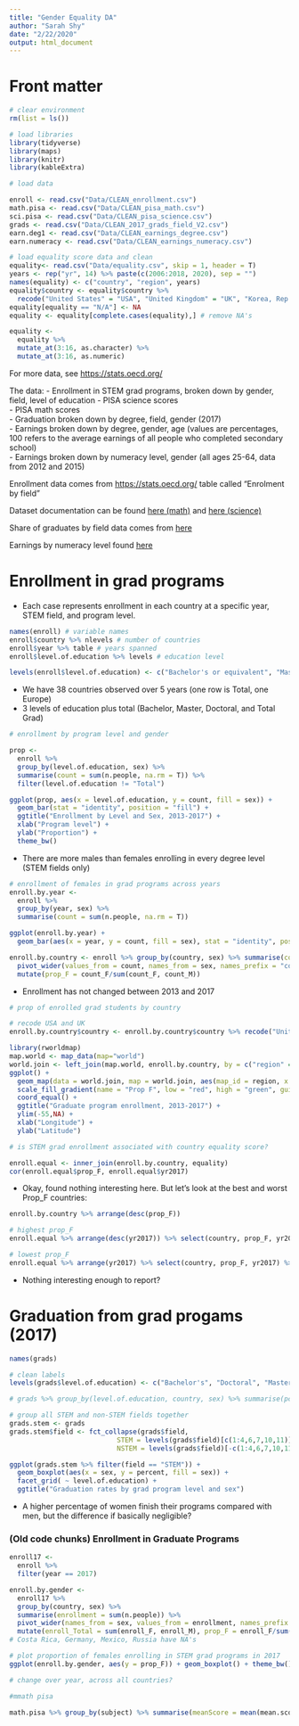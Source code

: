 ```yaml
---
title: "Gender Equality DA"
author: "Sarah Shy"
date: "2/22/2020"
output: html_document
---
```


# Front matter
```r
# clear environment
rm(list = ls())

# load libraries
library(tidyverse)
library(maps)
library(knitr)
library(kableExtra)
```

```r
# load data

enroll <- read.csv("Data/CLEAN_enrollment.csv")
math.pisa <- read.csv("Data/CLEAN_pisa_math.csv")
sci.pisa <- read.csv("Data/CLEAN_pisa_science.csv")
grads <- read.csv("Data/CLEAN_2017_grads_field_V2.csv")
earn.deg1 <- read.csv("Data/CLEAN_earnings_degree.csv")
earn.numeracy <- read.csv("Data/CLEAN_earnings_numeracy.csv")

# load equality score data and clean
equality<- read.csv("Data/equality.csv", skip = 1, header = T)
years <- rep("yr", 14) %>% paste(c(2006:2018, 2020), sep = "")
names(equality) <- c("country", "region", years)
equality$country <- equality$country %>%
  recode("United States" = "USA", "United Kingdom" = "UK", "Korea, Rep." = "Korea", "Russian Federation" = "Russia", "Slovakia" = "Slovak Republic")
equality[equality == "N/A"] <- NA
equality <- equality[complete.cases(equality),] # remove NA's

equality <-
  equality %>%
  mutate_at(3:16, as.character) %>%
  mutate_at(3:16, as.numeric)
```

For more data, see <https://stats.oecd.org/>

The data:
- Enrollment in STEM grad programs, broken down by gender, field, level of education
- PISA science scores  
- PISA math scores  
- Graduation broken down by degree, field, gender (2017)  
- Earnings broken down by degree, gender, age (values are percentages, 100 refers to the average earnings of all people who completed secondary school)  
- Earnings broken down by numeracy level, gender (all ages 25-64, data from 2012 and 2015)

Enrollment data comes from <https://stats.oecd.org/> table called "Enrolment by field"

Dataset documentation can be found [here (math)](https://data.oecd.org/pisa/mathematics-performance-pisa.htm)
and [here (science)](https://data.oecd.org/pisa/science-performance-pisa.htm#indicator-chart)

Share of graduates by field data comes from [here](https://stats.oecd.org/viewhtml.aspx?datasetcode=EAG_GRAD_ENTR_FIELD&lang=en#)

Earnings by numeracy level found [here](https://stats.oecd.org/viewhtml.aspx?datasetcode=EAG_EA_SKILLS&lang=en#)


# Enrollment in grad programs

- Each case represents enrollment in each country at a specific year, STEM field, and program level.

```r
names(enroll) # variable names
enroll$country %>% nlevels # number of countries
enroll$year %>% table # years spanned
enroll$level.of.education %>% levels # education level

levels(enroll$level.of.education) <- c("Bachelor's or equivalent", "Master's or equivalent", "Doctoral of equivalent", "Total")
```

- We have 38 countries observed over 5 years (one row is Total, one Europe)
- 3 levels of education plus total (Bachelor, Master, Doctoral, and Total Grad)

```r
# enrollment by program level and gender

prop <-
  enroll %>%
  group_by(level.of.education, sex) %>%
  summarise(count = sum(n.people, na.rm = T)) %>%
  filter(level.of.education != "Total")

ggplot(prop, aes(x = level.of.education, y = count, fill = sex)) +
  geom_bar(stat = "identity", position = "fill") +
  ggtitle("Enrollment by Level and Sex, 2013-2017") +
  xlab("Program level") +
  ylab("Proportion") +
  theme_bw()
```

- There are more males than females enrolling in every degree level (STEM fields only)

```r
# enrollment of females in grad programs across years
enroll.by.year <-
  enroll %>%
  group_by(year, sex) %>%
  summarise(count = sum(n.people, na.rm = T))

ggplot(enroll.by.year) +
  geom_bar(aes(x = year, y = count, fill = sex), stat = "identity", position = "fill")

enroll.by.country <- enroll %>% group_by(country, sex) %>% summarise(count = sum(n.people, na.rm = T)) %>%
  pivot_wider(values_from = count, names_from = sex, names_prefix = "count_") %>%
  mutate(prop_F = count_F/sum(count_F, count_M))
```

- Enrollment has not changed between 2013 and 2017

```r
# prop of enrolled grad students by country

# recode USA and UK
enroll.by.country$country <- enroll.by.country$country %>% recode("United States" = "USA", "United Kingdom" = "UK")

library(rworldmap)
map.world <- map_data(map="world")
world.join <- left_join(map.world, enroll.by.country, by = c("region" = "country"))
ggplot() +
  geom_map(data = world.join, map = world.join, aes(map_id = region, x = long, y = lat, fill = prop_F)) +
  scale_fill_gradient(name = "Prop F", low = "red", high = "green", guide = "colourbar") +
  coord_equal() +
  ggtitle("Graduate program enrollment, 2013-2017") +
  ylim(-55,NA) +
  xlab("Longitude") +
  ylab("Latitude")
```

```r
# is STEM grad enrollment associated with country equality score?

enroll.equal <- inner_join(enroll.by.country, equality)
cor(enroll.equal$prop_F, enroll.equal$yr2017)
```

- Okay, found nothing interesting here. But let's look at the best and worst Prop_F countries:

```r
enroll.by.country %>% arrange(desc(prop_F))

# highest prop_F
enroll.equal %>% arrange(desc(yr2017)) %>% select(country, prop_F, yr2017) %>% head(5) %>% kable(condensecol.names = c("country", "prop_F", "equality_score")) %>% kable_styling(bootstrap_options = c("condensed"))

# lowest prop_F
enroll.equal %>% arrange(yr2017) %>% select(country, prop_F, yr2017) %>% head(5) %>% kable(col.names = c("country", "prop_F", "equality_score")) %>% kable_styling(bootstrap_options = c("condensed"))
```

- Nothing interesting enough to report?


# Graduation from grad progams (2017)

```r
names(grads)

# clean labels
levels(grads$level.of.education) <- c("Bachelor's", "Doctoral", "Master's")
```

```r
# grads %>% group_by(level.of.education, country, sex) %>% summarise(pct = sum(percent, na.rm = T)) %>% filter(sex != "T")

# group all STEM and non-STEM fields together
grads.stem <- grads
grads.stem$field <- fct_collapse(grads$field,
                           STEM = levels(grads$field)[c(1:4,6,7,10,11)],
                           NSTEM = levels(grads$field)[-c(1:4,6,7,10,11)])

ggplot(grads.stem %>% filter(field == "STEM")) +
  geom_boxplot(aes(x = sex, y = percent, fill = sex)) +
  facet_grid( ~ level.of.education) +
  ggtitle("Graduation rates by grad program level and sex")


```

- A higher percentage of women finish their programs compared with men, but the difference if basically negligible?

### (Old code chunks) Enrollment in Graduate Programs
```r
enroll17 <-
  enroll %>%
  filter(year == 2017)

enroll.by.gender <-
  enroll17 %>%
  group_by(country, sex) %>%
  summarise(enrollment = sum(n.people)) %>%
  pivot_wider(names_from = sex, values_from = enrollment, names_prefix = "enroll_") %>%
  mutate(enroll_Total = sum(enroll_F, enroll_M), prop_F = enroll_F/sum(enroll_F, enroll_M))
# Costa Rica, Germany, Mexico, Russia have NA's
```

```r
# plot proportion of females enrolling in STEM grad programs in 2017
ggplot(enroll.by.gender, aes(y = prop_F)) + geom_boxplot() + theme_bw() + ggtitle("Proportion of females enrolling in STEM grad programs")
```

```r
# change over year, across all countries?
```

```r
#mmath pisa

math.pisa %>% group_by(subject) %>% summarise(meanScore = mean(mean.score), count = n())
```




